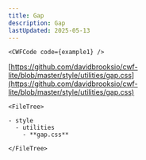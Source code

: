 ```yaml
---
title: Gap
description: Gap
lastUpdated: 2025-05-13
---
```




<Tabs>
  <TabItem label="Overview" icon="puzzle">

    <CWFCode code={example1} />
  </TabItem>
  <TabItem label="Files" icon="list-format">

  [https://github.com/davidbrooksio/cwf-lite/blob/master/style/utilities/gap.css](https://github.com/davidbrooksio/cwf-lite/blob/master/style/utilities/gap.css)
  
    <FileTree>

    - style
      - utilities
        - **gap.css**

    </FileTree>
  </TabItem>
  <TabItem label="Stylesheet" icon="open-book">
    <Code code={cssExample} lang="css" />
  </TabItem>
</Tabs>